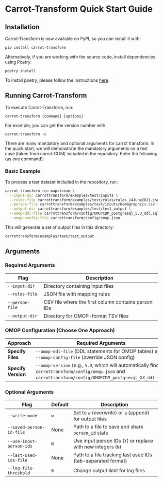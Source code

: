# Carrot-Transform Quick Start Guide

## Installation

Carrot-Transform is now available on PyPI, so you can install it with:
```bash
pip install carrot-transform
```

Alternatively, if you are working with the source code, install dependencies using Poetry:
```bash
poetry install
```
To install poetry, please follow the instructions [here](https://python-poetry.org/docs/).


## Running Carrot-Transform
To execute Carrot-Transform, run:
```
carrot-transform [command] [options]
```

For example, you can get the version number with:
```
carrot-transform -v
```

There are many mandatory and optional arguments for carrot transform. In the quick start, we will demonstrate the mandatory arguments on a test case (taken from carrot-CDM) included in the repository.
Enter the following (as one command):

### Basic Example
To process a test dataset included in the repository, run:
```bash
carrot-transform run mapstream \
  --input-dir carrottransform/examples/test/inputs \
  --rules-file carrottransform/examples/test/rules/rules_14June2021.json \
  --person-file carrottransform/examples/test/inputs/Demographics.csv \
  --output-dir carrottransform/examples/test/test_output \
  --omop-ddl-file carrottransform/config/OMOPCDM_postgresql_5.3_ddl.sql \
  --omop-config-file carrottransform/config/omop.json
```

This will generate a set of output files in this directory:
```bash
carrottransform/examples/test/test_output
```



## Arguments
### Required Arguments

| Flag               | Description                                    |
|--------------------|------------------------------------------------|
| `--input-dir`      | Directory containing input files               |
| `--rules-file`     | JSON file with mapping rules                   |
| `--person-file`    | CSV file where the first column contains person IDs |
| `--output-dir`     | Directory for OMOP-format TSV files            |


### OMOP Configuration (Choose One Approach)
| Approach          | Required Arguments |
|------------------|--------------------|
| **Specify Files** | `--omop-ddl-file` (DDL statements for OMOP tables) and `--omop-config-file` (override JSON config) |
| **Specify Version** | `--omop-version` (e.g., `5.3`, which will automatically find `carrottransform/config/omop.json` and `carrottransform/config/OMOPCDM_postgresql_XX_ddl.sql`) |


### Optional Arguments
| Flag                      | Default | Description |
|---------------------------|---------|-------------|
| `--write-mode`            | `w`     | Set to `w` (overwrite) or `a` (append) for output files |
| `--saved-person-id-file`  | None    | Path to a file to save and share `person_id` state |
| `--use-input-person-ids`  | `N`     | Use input person IDs (`Y`) or replace with new integers (`N`) |
| `--last-used-ids-file`    | None    | Path to a file tracking last used IDs (tab-separated format) |
| `--log-file-threshold`    | `0`     | Change output limit for log files |
